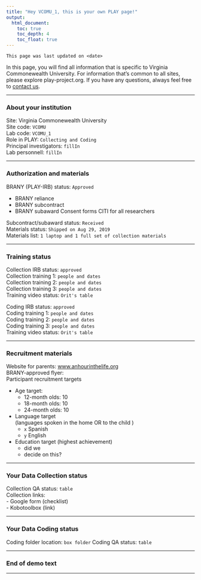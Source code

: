 ```yaml
---
title: "Hey VCOMU_1, this is your own PLAY page!"
output:
  html_document:
    toc: true
    toc_depth: 4
    toc_float: true
---
```


`This page was last updated on <date>`

In this page, you will find all information that is specific to Virginia Commonewealth University. For information that's common to all sites, please explore play-project.org. If you have any questions, always feel free to [contact us](info@play-project.org).  

<!-- Data Collection Site Trainings -->
<!-- https://docs.google.com/document/d/1l0ylO88SUmzIpuyfcQ0vSyow8icqUZ8jd5OG06kcdA0/edit -->

<hr>

### About your institution
Site: Virginia Commonewealth University  
Site code: `VCOMU`  
Lab code: `VCOMU_1`  
Role in PLAY: `Collecting and Coding`  
Principal investigators: `fillIn`  
Lab personnell: `fillIn` 

<hr>

### Authorization and materials
BRANY (PLAY-IRB) status: `Approved`  

 - BRANY reliance  
 - BRANY subcontract  
 - BRANY subaward Consent forms CITI for all researchers  
 
Subcontract/subaward status: `Received`  
Materials status: `Shipped on Aug 29, 2019`   
Materials list: `1 laptop and 1 full set of collection materials` 

<hr>

### Training status 
Collection IRB status: `approved`  
Collection training 1: `people and dates`  
Collection training 2: `people and dates`   
Collection training 3: `people and dates`   
Training video status: `Orit's table`  

Coding IRB status: `approved`  
Coding training 1: `people and dates`  
Coding training 2: `people and dates`   
Coding training 3: `people and dates`   
Training video status: `Orit's table`  

<hr>

### Recruitment materials 
Website for parents: [www.anhourinthelife.org](www.anhourinthelife.org)  
BRANY-approved flyer:   
Participant recruitment targets  

- Age target:  
     - 12-month olds: 10  
     - 18-month olds: 10   
     - 24-month olds: 10  
- Language target  
(languages spoken in the home OR to the child )
     - `x` Spanish  
     - `y` English   
- Education target (highest achievement)
     - did we 
     - decide on this? 
     
<hr>

### Your Data Collection status 
Collection QA status: `table`  
Collection links:  
 - Google form (checklist)  
 - Kobotoolbox (link)  

<hr>

### Your Data Coding status 
Coding folder location: `box folder`
Coding QA status: `table`  

<hr>

### End of demo text

<hr>

